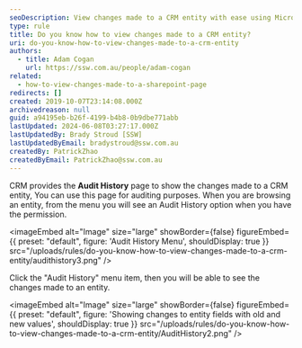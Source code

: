 ```yaml
---
seoDescription: View changes made to a CRM entity with ease using Microsoft Dynamics CRM's Audit History page, showing old and new values for auditing purposes.
type: rule
title: Do you know how to view changes made to a CRM entity?
uri: do-you-know-how-to-view-changes-made-to-a-crm-entity
authors:
  - title: Adam Cogan
    url: https://ssw.com.au/people/adam-cogan
related:
  - how-to-view-changes-made-to-a-sharepoint-page
redirects: []
created: 2019-10-07T23:14:08.000Z
archivedreason: null
guid: a94195eb-b26f-4199-b4b8-0b9dbe771abb
lastUpdated: 2024-06-08T03:27:17.000Z
lastUpdatedBy: Brady Stroud [SSW]
lastUpdatedByEmail: bradystroud@ssw.com.au
createdBy: PatrickZhao
createdByEmail: PatrickZhao@ssw.com.au
---
```


CRM provides the **Audit History** page to show the changes made to a CRM entity, You can use this page for auditing purposes.
When you are browsing an entity, from the menu you will see an Audit History option when you have the permission.


<imageEmbed
  alt="Image"
  size="large"
  showBorder={false}
  figureEmbed={{
    preset: "default",
    figure: 'Audit History Menu',
    shouldDisplay: true
  }}
  src="/uploads/rules/do-you-know-how-to-view-changes-made-to-a-crm-entity/audithistory3.png"
/>

Click the "Audit History" menu item, then you will be able to see the changes made to an entity.


<imageEmbed
  alt="Image"
  size="large"
  showBorder={false}
  figureEmbed={{
    preset: "default",
    figure: 'Showing changes to entity fields with old and new values',
    shouldDisplay: true
  }}
  src="/uploads/rules/do-you-know-how-to-view-changes-made-to-a-crm-entity/AuditHistory2.png"
/>
